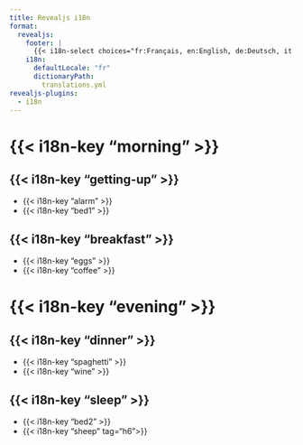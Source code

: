 ```yaml
---
title: Revealjs i18n 
format:
  revealjs: 
    footer: |
      {{< i18n-select choices="fr:Français, en:English, de:Deutsch, it:Italiano" selected="fr" >}}
    i18n:
      defaultLocale: "fr"
      dictionaryPath:
        translations.yml
revealjs-plugins:
  - i18n
---
```


# {{< i18n-key "morning" >}}

## {{< i18n-key "getting-up" >}}

- {{< i18n-key "alarm" >}}
- {{< i18n-key "bed1" >}}
 
## {{< i18n-key "breakfast" >}}

- {{< i18n-key "eggs" >}}
- {{< i18n-key "coffee" >}}

# {{< i18n-key "evening" >}}

## {{< i18n-key "dinner" >}}

- {{< i18n-key "spaghetti" >}}
- {{< i18n-key "wine" >}}

## {{< i18n-key "sleep" >}}

- {{< i18n-key "bed2" >}}
- {{< i18n-key "sheep" tag="h6">}}

